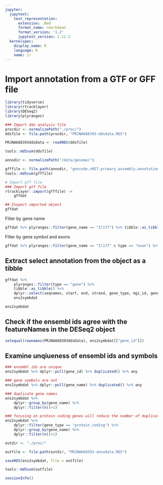 ```yaml
---
jupyter:
  jupytext:
    text_representation:
      extension: .Rmd
      format_name: rmarkdown
      format_version: '1.2'
      jupytext_version: 1.11.2
  kernelspec:
    display_name: R
    language: R
    name: ir
---
```


# Import annotation from a GTF or GFF file

```r
library(tidyverse)
library(rtracklayer)
library(DESeq2)
library(plyranges)
```

```r
### Import dds analysis file
procdir <- normalizePath("./proc/")
ddsfile <- file.path(procdir, "PRJNA668393-ddsdata.RDS")

PRJNA668393ddsData <- readRDS(ddsfile)

tools::md5sum(ddsfile)
```

```r
annodir <- normalizePath("/data/genome/")

gfffile <- file.path(annodir, "gencode.vM27.primary_assembly.annotation.gff3")
tools::md5sum(gfffile)
```

```r
# Import gff file
### Import gtf file
rtracklayer::import(gfffile) ->
    gffdat
```

```r
## Inspect imported object
gffdat
```

Filter by gene name

```r
gffdat %>% plyranges::filter(gene_name == "Il17f") %>% tibble::as_tibble()
```

Filter by gene symbol and exons

```r
gffdat %>% plyranges::filter(gene_name == "Il17f" & type == "exon") %>% tibble::as_tibble()
```

## Extract select annotation from the object as a tibble

```r
gffdat %>%
    plyranges::filter(type == "gene") %>%
    tibble::as_tibble() %>%
    dplyr::select(seqnames, start, end, strand, gene_type, mgi_id, gene_id, gene_name) ->
    ens2symbdat
```

```r
ens2symbdat
```

## Check if the ensembl ids agree with the featureNames in the DESeq2 object

```r
setequal(rownames(PRJNA668393ddsData), ens2symbdat[["gene_id"]])
```

## Examine unqiueness of ensembl ids and symbols

```r
### ensembl ids are unique
ens2symbdat %>% dplyr::pull(gene_id) %>% duplicated() %>% any
```

```r
### gene symbols are not
ens2symbdat %>% dplyr::pull(gene_name) %>% duplicated() %>% any
```

```r
### duplicate gene names
ens2symbdat %>% 
    dplyr::group_by(gene_name) %>% 
    dplyr::filter(n()>1)
```

```r
### focusing on protein coding genes will reduce the number of duplicate gene ids
ens2symbdat %>% 
    dplyr::filter(gene_type == "protein_coding") %>% 
    dplyr::group_by(gene_name) %>% 
    dplyr::filter(n()>1)
```

```r
outdir <- "./proc/"

outfile <- file.path(outdir, "PRJNA668393-annodata.RDS")

saveRDS(ens2symbdat, file = outfile)

tools::md5sum(outfile)
```

```r
sessionInfo()
```
